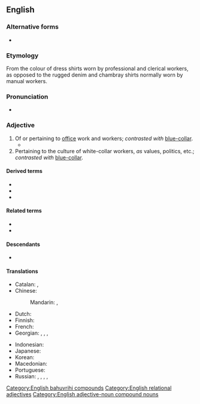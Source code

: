 {{also|whitecollar}}
==English==

===Alternative forms===
* {{alter|en|whitecollar|white collar}}

===Etymology===
From the colour of dress shirts worn by professional and clerical workers, as opposed to the rugged denim and chambray shirts normally worn by manual workers.

===Pronunciation===
* {{audio|en|LL-Q1860 (eng)-PerfectSoundWhatever-white-collar.wav|Audio (CA)}}

===Adjective===
{{en-adj|head=[[white]]-[[collar]]}}

# Of or pertaining to [[office]] work and workers; ''contrasted with'' [[blue-collar]].
#* {{quote-journal|en|work={{w|Screenland}}|year=1929|month=December|title=The Price of this Stardom|author=Betty Boone|page=22|pageurl=https://archive.org/details/screenland20unse/page/n147/mode/1up|passage=This being a motion picture star is a real business. It's a job, and not always a '''white collar''' one, either.}}
# Pertaining to the culture of white-collar workers, ''as'' values, politics, etc.; ''contrasted with'' [[blue-collar]].

====Derived terms====
* {{l|en|white-collar boxing}}
* {{l|en|white-collar crime}}
* {{l|en|white-collar worker}}

====Related terms====
* {{l|en|blue-collar}}
* {{l|en|pink-collar}}

====Descendants====
* {{desc|pl|białe kołnierzyki|cal=1}}

====Translations====
{{trans-top|of or pertaining to office work and workers}}
* Catalan: {{t|ca|de guant blanc}}, {{t|ca|de coll blanc}}
* Chinese:
*: Mandarin: {{t+|cmn|白領|sc=Hani}}, {{t+|cmn|白领|tr=báilǐng|sc=Hani}}
* Dutch: {{t|nl|witteboorden-}}
* Finnish: {{t|fi|valkokaulus-}}
* French: {{t+|fr|col blanc}}
* Georgian: {{t|ka|საოფისე|sc=Geor}}, {{t|ka|საკანცელარიო|sc=Geor}}, {{t|ka|თეთრსაყელოიანი|sc=Geor}}, {{t|ka|თეთრსაყელოიანები|sc=Geor}}
{{trans-mid}}
* Indonesian: {{t|id|kerah putih}}
* Japanese: {{t|ja|ホワイトカラー|tr=howaito karā|sc=Jpan}}
* Korean: {{t+|ko|화이트칼라|sc=Kore}}
* Macedonian: {{t|mk|канцела́риски}}
* Portuguese: {{t|pt|[[de]]/[[do]] [[colarinho branco]]}}
* Russian: {{t+|ru|канцеля́рский}}, {{t+|ru|конто́рский}}, {{t+|ru|о́фисный}}, {{t+|ru|чистый|alt=«чи́стый»}}, {{t|ru|«[[бе́лый]] [[воротничо́к]]»|m}} {{qualifier|noun}}
{{trans-bottom}}

[[Category:English bahuvrihi compounds]]
[[Category:English relational adjectives]]
{{C|en|Sociology}}
[[Category:English adjective-noun compound nouns]]
